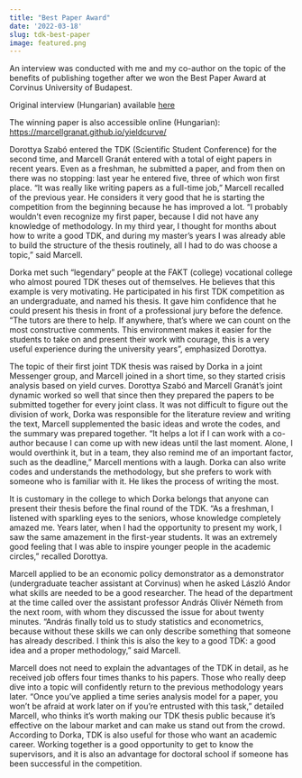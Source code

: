 ```yaml
---
title: "Best Paper Award"
date: '2022-03-18'
slug: tdk-best-paper
image: featured.png
---
```


An interview was conducted with me and my co-author on the topic of the benefits of publishing together after we won the Best Paper Award at Corvinus University of Budapest.

Original interview (Hungarian) available [here](https://www.uni-corvinus.hu/post/hir/tdk-sztorik-ezert-jo-egyutt-tdk-dolgozatot-irni/?fbclid=IwAR32PKutLhBnnaxfYzvxstS6uwvmo64WjOTbX26o6kuy11tFCe9kHCHAAjg)

The winning paper is also accessible online (Hungarian): <https://marcellgranat.github.io/yieldcurve/>

Dorottya Szabó entered the TDK (Scientific Student Conference) for the second time, and Marcell Granát entered with a total of eight papers in recent years. Even as a freshman, he submitted a paper, and from then on there was no stopping: last year he entered five, three of which won first place. "It was really like writing papers as a full-time job," Marcell recalled of the previous year. He considers it very good that he is starting the competition from the beginning because he has improved a lot. "I probably wouldn't even recognize my first paper, because I did not have any knowledge of methodology. In my third year, I thought for months about how to write a good TDK, and during my master's years I was already able to build the structure of the thesis routinely, all I had to do was choose a topic," said Marcell.

Dorka met such "legendary" people at the FAKT (college) vocational college who almost poured TDK theses out of themselves. He believes that this example is very motivating. He participated in his first TDK competition as an undergraduate, and named his thesis. It gave him confidence that he could present his thesis in front of a professional jury before the defence. "The tutors are there to help. If anywhere, that's where we can count on the most constructive comments. This environment makes it easier for the students to take on and present their work with courage, this is a very useful experience during the university years", emphasized Dorottya.

The topic of their first joint TDK thesis was raised by Dorka in a joint Messenger group, and Marcell joined in a short time, so they started crisis analysis based on yield curves. Dorottya Szabó and Marcell Granát's joint dynamic worked so well that since then they prepared the papers to be submitted together for every joint class. It was not difficult to figure out the division of work, Dorka was responsible for the literature review and writing the text, Marcell supplemented the basic ideas and wrote the codes, and the summary was prepared together. "It helps a lot if I can work with a co-author because I can come up with new ideas until the last moment. Alone, I would overthink it, but in a team, they also remind me of an important factor, such as the deadline," Marcell mentions with a laugh. Dorka can also write codes and understands the methodology, but she prefers to work with someone who is familiar with it. He likes the process of writing the most.

It is customary in the college to which Dorka belongs that anyone can present their thesis before the final round of the TDK. "As a freshman, I listened with sparkling eyes to the seniors, whose knowledge completely amazed me. Years later, when I had the opportunity to present my work, I saw the same amazement in the first-year students. It was an extremely good feeling that I was able to inspire younger people in the academic circles," recalled Dorottya.

Marcell applied to be an economic policy demonstrator as a demonstrator (undergraduate teacher assistant at Corvinus) when he asked László Andor what skills are needed to be a good researcher. The head of the department at the time called over the assistant professor András Olivér Németh from the next room, with whom they discussed the issue for about twenty minutes. "András finally told us to study statistics and econometrics, because without these skills we can only describe something that someone has already described. I think this is also the key to a good TDK: a good idea and a proper methodology," said Marcell.

Marcell does not need to explain the advantages of the TDK in detail, as he received job offers four times thanks to his papers. Those who really deep dive into a topic will confidently return to the previous methodology years later. "Once you've applied a time series analysis model for a paper, you won't be afraid at work later on if you're entrusted with this task," detailed Marcell, who thinks it's worth making our TDK thesis public because it's effective on the labour market and can make us stand out from the crowd. According to Dorka, TDK is also useful for those who want an academic career. Working together is a good opportunity to get to know the supervisors, and it is also an advantage for doctoral school if someone has been successful in the competition.
